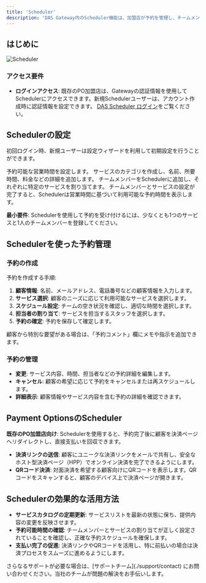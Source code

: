 ```yaml
---
title: 'Scheduler'
description: 'DAS Gateway内のScheduler機能は、加盟店が予約を管理し、チームメンバーを登録し、顧客向けに定期サービスを設定できるようにします。小規模ビジネスや複数のサービス拠点を運営している場合でも、Schedulerは予約管理を一元化する便利な方法を提供します。'
---
```


## **はじめに**

![Scheduler](/images/flows-scheduler-jp.svg)

### **アクセス要件**

* **ログインアクセス**: 既存のPO加盟店は、Gatewayの認証情報を使用してSchedulerにアクセスできます。新規Schedulerユーザーは、アカウント作成時に認証情報を設定できます。 [DAS Scheduler ログイン](https://scheduler.paymentoptions.com/login)をご覧ください。

## **Schedulerの設定**

初回ログイン時、新規ユーザーは設定ウィザードを利用して初期設定を行うことができます。

<Steps>
  <Step title="営業時間">
    予約可能な営業時間を設定します。
  </Step>

  <Step title="サービスカタログ">
    サービスのカテゴリを作成し、名前、所要時間、料金などの詳細を追加します。
  </Step>

  <Step title="チームの登録">
    チームメンバーをSchedulerに追加し、それぞれに特定のサービスを割り当てます。
  </Step>

  <Step title="予約可能時間の設定">
    チームメンバーとサービスの設定が完了すると、Schedulerは営業時間に基づいて利用可能な予約時間を表示します。
  </Step>
</Steps>

<Note>**最小要件**: Schedulerを使用して予約を受け付けるには、少なくとも1つのサービスと1人のチームメンバーを登録してください。</Note>

## **Schedulerを使った予約管理**

### **予約の作成**

予約を作成する手順:

1. **顧客情報**: 名前、メールアドレス、電話番号などの顧客情報を入力します。
2. **サービス選択**: 顧客のニーズに応じて利用可能なサービスを選択します。
3. **スケジュール設定**: チームの空き状況を確認し、適切な時間を選択します。
4. **担当者の割り当て**: サービスを担当するスタッフを選択します。
5. **予約の確定**: 予約を保存して確定します。

<Tip> 顧客から特別な要望がある場合は、「予約コメント」欄にメモや指示を追加できます。</Tip>

### **予約の管理**

* **変更**: サービス内容、時間、担当者などの予約詳細を編集します。
* **キャンセル**: 顧客の希望に応じて予約をキャンセルまたは再スケジュールします。
* **詳細表示**: 顧客情報やサービス内容を含む予約の詳細を確認できます。

## **Payment OptionsのScheduler**

**既存のPO加盟店向け**:
Schedulerを使用すると、予約完了後に顧客を決済ページへリダイレクトし、直接支払いを回収できます。

* **決済リンクの送信**: 顧客にユニークな決済リンクをメールで共有し、安全なホスト型決済ページ（HPP）でオンライン決済を完了できるようにします。
* **QRコード決済**: 対面決済を希望する顧客向けにQRコードを表示します。QRコードをスキャンすると、顧客のデバイス上で決済ページが開きます。

## **Schedulerの効果的な活用方法**

* **サービスカタログの定期更新**: サービスリストを最新の状態に保ち、提供内容の変更を反映させます。
* **予約可能時間の確認**: チームメンバーとサービスの割り当てが正しく設定されていることを確認し、正確な予約スケジュールを確保します。
* **支払い完了の促進**: 決済リンクやQRコードを活用し、特に前払いの場合は決済プロセスをスムーズに進めるようにします。

<Card title="サポートが必要ですか？" icon="life-ring" href="/support/contact">
  さらなるサポートが必要な場合は、[サポートチーム](./support/contact) にお問い合わせください。当社のチームが問題の解決をお手伝いします。
</Card>
